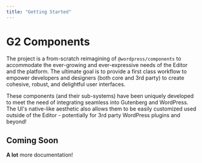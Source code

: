 ```yaml
---
title: "Getting Started"
---
```


# G2 Components

The project is a from-scratch reimagining of `@wordpress/components` to accommodate the ever-growing and ever-expressive needs of the Editor and the platform. The ultimate goal is to provide a first class workflow to empower developers and designers (both core and 3rd party) to create cohesive, robust, and delightful user interfaces.

These components (and their sub-systems) have been uniquely developed to meet the need of integrating seamless into Gutenberg and WordPress. The UI's native-like aesthetic also allows them to be easily customized used outside of the Editor - potentially for 3rd party WordPress plugins and beyond!

## Coming Soon

**A lot** more documentation!
